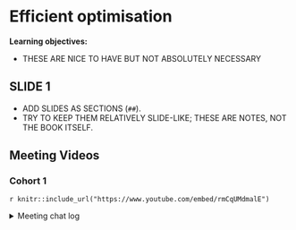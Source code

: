 # Efficient optimisation

**Learning objectives:**

- THESE ARE NICE TO HAVE BUT NOT ABSOLUTELY NECESSARY

## SLIDE 1 {-}

- ADD SLIDES AS SECTIONS (`##`).
- TRY TO KEEP THEM RELATIVELY SLIDE-LIKE; THESE ARE NOTES, NOT THE BOOK ITSELF.

## Meeting Videos {-}

### Cohort 1 {-}

`r knitr::include_url("https://www.youtube.com/embed/rmCqUMdmalE")`

<details>
<summary> Meeting chat log </summary>
```
00:23:51	Jon Harmon (jonthegeek):	Details: The "auto" method selects "radix" for short (less than 2^{31}2 
31
  elements) numeric vectors, integer vectors, logical vectors and factors; otherwise, "shell".
00:28:29	Jon Harmon (jonthegeek):	I've written `any(is.na(x))` about a zillion times, didn't know about `anyNA()`!
```
</details>
